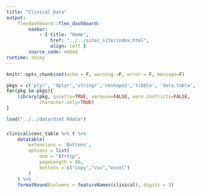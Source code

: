 ```yaml
---
title: "Clinical Data"
output:
    flexdashboard::flex_dashboard:
        navbar:
            - { title: "Home", 
                href: "../../site/_site/index.html", 
                align: left }
        source_code: embed
runtime: shiny 
---
```


```r
knitr::opts_chunk$set(echo = F, warning =F, error = F, message=F)
```

```r
pkgs = c('plyr', 'dplyr','stringr','reshape2','tibble', 'data.table', 'DT')
for(pkg in pkgs){
    library(pkg, quietly=TRUE, verbose=FALSE, warn.conflicts=FALSE, 
            character.only=TRUE)
}
```

```r
load("../../data/diet.Rdata")
```

###

```r
clinical$conc_table %>% t %>%
    datatable(
        extensions = 'Buttons',
        options = list(
            dom = "Bfrtip",
            pageLength = 80,
            bottons = c("copy","csv","excel")
        )
    ) %>%
    formatRound(columns = featureNames(clinical), digits = 3)
```